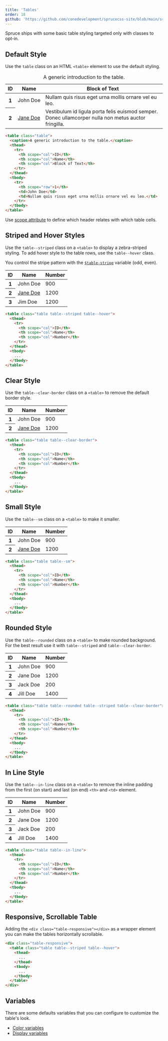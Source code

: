 ```yaml
---
title: 'Tables'
order: 18
github: 'https://github.com/conedevelopment/sprucecss-site/blob/main/src/docs/elements/tables.mdx'
---
```


<p class="lead">Spruce ships with some basic table styling targeted only with classes to opt-in.</p>

## Default Style

Use the `table` class on an HTML `<table>` element to use the default styling.

<Preview>
  <table>
    <caption>A generic introduction to the table.</caption>
    <thead>
      <tr>
        <th scope="col">ID</th>
        <th scope="col">Name</th>
        <th scope="col">Block of Text</th>
      </tr>
    </thead>
    <tbody>
      <tr>
        <th scope="row">1</th>
        <td>John&nbsp;Doe</td>
        <td>Nullam quis risus eget urna mollis ornare vel eu leo.</td>
      </tr>
      <tr>
        <th scope="row">2</th>
        <td><a href="#">Jane&nbsp;Doe</a></td>
        <td>Vestibulum id ligula porta felis euismod semper. Donec ullamcorper nulla non metus auctor fringilla.</td>
      </tr>
    </tbody>
  </table>
</Preview>

```html
<table class="table">
  <caption>A generic introduction to the table.</caption>
  <thead>
    <tr>
      <th scope="col">ID</th>
      <th scope="col">Name</th>
      <th scope="col">Block of Text</th>
    </tr>
  </thead>
  <tbody>
    <tr>
      <th scope="row">1</th>
      <td>John Doe</td>
      <td>Nullam quis risus eget urna mollis ornare vel eu leo.</td>
    </tr>
  </tbody>
</table>
```

<Notification type="correct">Use <a href="https://developer.mozilla.org/en-US/docs/Web/HTML/Element/th#attr-scope">scope attribute</a> to define which header relates with which table cells.</Notification>

## Striped and Hover Styles

Use the `table--striped` class on a `<table>` to display a zebra-striped styling. To add hover style to the table rows, use the `table--hover` class.

You control the stripe pattern with the <code><a href="/docs/sass/variables#tables">$table-stripe</a></code> variable (odd, even).

<Preview>
  <table className="table--striped table--hover">
    <thead>
      <tr>
        <th scope="col">ID</th>
        <th scope="col">Name</th>
        <th scope="col">Number</th>
      </tr>
    </thead>
    <tbody>
      <tr>
        <th scope="row">1</th>
        <td>John&nbsp;Doe</td>
        <td>900</td>
      </tr>
      <tr>
        <th scope="row">2</th>
        <td><a href="#">Jane&nbsp;Doe</a></td>
        <td>1200</td>
      </tr>
      <tr>
        <th scope="row">3</th>
        <td>Jim&nbsp;Doe</td>
        <td>1200</td>
      </tr>
    </tbody>
  </table>
</Preview>

```html
<table class="table table--striped table--hover">
  <thead>
    <tr>
      <th scope="col">ID</th>
      <th scope="col">Name</th>
      <th scope="col">Number</th>
    </tr>
  </thead>
  <tbody>
    ...
  </tbody>
</table>
```

## Clear Style

Use the `table--clear-border` class on a `<table>` to remove the default border style.

<Preview>
  <table className="table--clear-border">
    <thead>
      <tr>
        <th scope="col">ID</th>
        <th scope="col">Name</th>
        <th scope="col">Number</th>
      </tr>
    </thead>
    <tbody>
      <tr>
        <th scope="row">1</th>
        <td>John&nbsp;Doe</td>
        <td>900</td>
      </tr>
      <tr>
        <th scope="row">2</th>
        <td><a href="#">Jane&nbsp;Doe</a></td>
        <td>1200</td>
      </tr>
    </tbody>
  </table>
</Preview>

```html
<table class="table table--clear-border">
  <thead>
    <tr>
      <th scope="col">ID</th>
      <th scope="col">Name</th>
      <th scope="col">Number</th>
    </tr>
  </thead>
  <tbody>
    ...
  </tbody>
</table>
```

## Small Style

Use the `table--sm` class on a `<table>` to make it smaller.

<Preview>
  <table className="table--sm">
    <thead>
      <tr>
        <th scope="col">ID</th>
        <th scope="col">Name</th>
        <th scope="col">Number</th>
      </tr>
    </thead>
    <tbody>
      <tr>
        <th scope="row">1</th>
        <td>John&nbsp;Doe</td>
        <td>900</td>
      </tr>
      <tr>
        <th scope="row">2</th>
        <td><a href="#">Jane&nbsp;Doe</a></td>
        <td>1200</td>
      </tr>
    </tbody>
  </table>
</Preview>

```html
<table class="table table--sm">
  <thead>
    <tr>
      <th scope="col">ID</th>
      <th scope="col">Name</th>
      <th scope="col">Number</th>
    </tr>
  </thead>
  <tbody>
    ...
  </tbody>
</table>
```

## Rounded Style

Use the `table--rounded` class on a `<table>` to make rounded background. For the best result use it with `table--striped` and `table--clear-border`.

<Preview>
  <table className="table--rounded table--striped table--clear-border">
    <thead>
      <tr>
        <th scope="col">ID</th>
        <th scope="col">Name</th>
        <th scope="col">Number</th>
      </tr>
    </thead>
    <tbody>
      <tr>
        <th scope="row">1</th>
        <td>John&nbsp;Doe</td>
        <td>900</td>
      </tr>
      <tr>
        <th scope="row">2</th>
        <td>Jane&nbsp;Doe</td>
        <td>1200</td>
      </tr>
      <tr>
        <th scope="row">3</th>
        <td>Jack&nbsp;Doe</td>
        <td>200</td>
      </tr>
      <tr>
        <th scope="row">4</th>
        <td>Jill&nbsp;Doe</td>
        <td>1400</td>
      </tr>
    </tbody>
  </table>
</Preview>

```html
<table class="table table--rounded table--striped table--clear-border">
  <thead>
    <tr>
      <th scope="col">ID</th>
      <th scope="col">Name</th>
      <th scope="col">Number</th>
    </tr>
  </thead>
  <tbody>
    ...
  </tbody>
</table>
```

## In Line Style

Use the `table--in-line` class on a `<table>` to remove the inline padding from the first (on start) and last (on end) `<th>` and `<td>` element.

<Preview>
  <table className="table--in-line">
    <thead>
      <tr>
        <th scope="col">ID</th>
        <th scope="col">Name</th>
        <th scope="col">Number</th>
      </tr>
    </thead>
    <tbody>
      <tr>
        <th scope="row">1</th>
        <td>John&nbsp;Doe</td>
        <td>900</td>
      </tr>
      <tr>
        <th scope="row">2</th>
        <td>Jane&nbsp;Doe</td>
        <td>1200</td>
      </tr>
      <tr>
        <th scope="row">3</th>
        <td>Jack&nbsp;Doe</td>
        <td>200</td>
      </tr>
      <tr>
        <th scope="row">4</th>
        <td>Jill&nbsp;Doe</td>
        <td>1400</td>
      </tr>
    </tbody>
  </table>
</Preview>

```html
<table class="table table--in-line">
  <thead>
    <tr>
      <th scope="col">ID</th>
      <th scope="col">Name</th>
      <th scope="col">Number</th>
    </tr>
  </thead>
  <tbody>
    ...
  </tbody>
</table>
```

## Responsive, Scrollable Table

Adding the `<div class="table-responsive"></div>` as a wrapper element you can make the tables horizontally scrollable.

```html
<div class="table-responsive">
  <table class="table table--striped table--hover">
    <thead>
      ...
    </thead>
    <tbody>
      ...
    </tbody>
  </table>
</div>
```

## Variables

There are some defaults variables that you can configure to customize the table's look.

- [Color variables](http://localhost:8000/docs/sass/variables/#colors)
- [Display variables](http://localhost:8000/docs/sass/variables/#tables)
